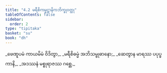 ```yaml
---
title: "4.2 မရီစိကမ္မဋ္ဌာနိကဘိက္ခုဝတ္ထု"
tableOfContents: false
sidebar:
  order: 2
type: "tipitaka"
basket: "su"
book: "dh"
---
```



<DynamicBreadcrumb />

<Division number="46" book="dh" e="ch" v="18" p="20">

<Paragraph number="50" type="verses" book="dh">
_ဖေဏူပမံ ကာယမိမံ ဝိဒိတွာ,_  
_မရီစိဓမ္မံ အဘိသမ္ဗုဓာနော;_  
_ဆေတွာန မာရဿ ပပုပ္ဖကာနိ,_  
_အဒဿနံ မစ္စုရာဇဿ ဂစ္ဆေ._
</Paragraph>
</Division>
